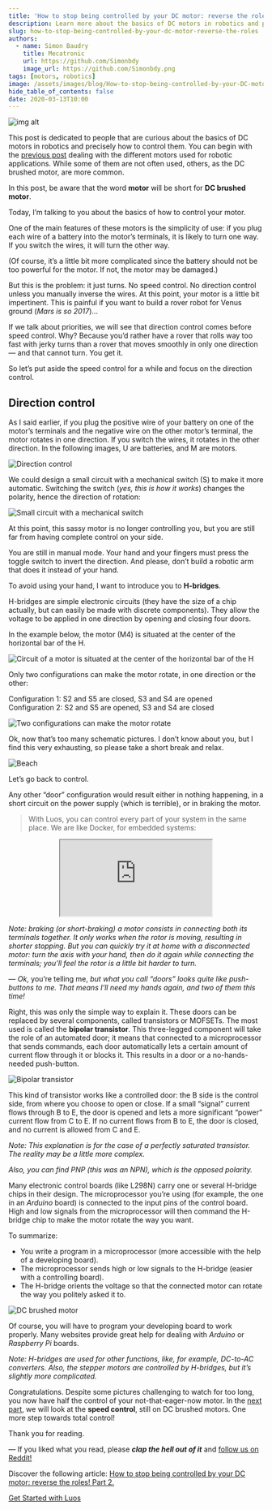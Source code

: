 ```yaml
---
title: 'How to stop being controlled by your DC motor: reverse the roles! Part 1'
description: Learn more about the basics of DC motors in robotics and precisely how to control them. We will present different concepts like direction control or motor rotation.
slug: how-to-stop-being-controlled-by-your-dc-motor-reverse-the-roles
authors:
  - name: Simon Baudry
    title: Mecatronic
    url: https://github.com/Simonbdy
    image_url: https://github.com/Simonbdy.png
tags: [motors, robotics]
image: /assets/images/blog/How-to-stop-being-controlled-by-your-DC-motor-reverse-the-roles-Part-1-banner-luos.png
hide_table_of_contents: false
date: 2020-03-13T10:00
---
```


![img alt](/assets/images/blog/How-to-stop-being-controlled-by-your-DC-motor-reverse-the-roles-Part-1-luos.png)

This post is dedicated to people that are curious about the basics of DC motors in robotics and precisely how to control them. You can begin with the [previous post](/2020-01-13-lift-banana-motors.mdx) dealing with the different motors used for robotic applications. While some of them are not often used, others, as the DC brushed motor, are more common.

<!--truncate-->

In this post, be aware that the word **motor** will be short for **DC brushed motor**.

Today, I’m talking to you about the basics of how to control your motor.

One of the main features of these motors is the simplicity of use: if you plug each wire of a battery into the motor’s terminals, it is likely to turn one way. If you switch the wires, it will turn the other way.

(Of course, it’s a little bit more complicated since the battery should not be too powerful for the motor. If not, the motor may be damaged.)

But this is the problem: it just turns. No speed control. No direction control unless you manually inverse the wires. At this point, your motor is a little bit impertinent. This is painful if you want to build a rover robot for Venus ground (_Mars is so 2017_)…

If we talk about priorities, we will see that direction control comes before speed control. Why? Because you’d rather have a rover that rolls way too fast with jerky turns than a rover that moves smoothly in only one direction — and that cannot turn. You get it.

So let’s put aside the speed control for a while and focus on the direction control.

<h2> Direction control </h2>

As I said earlier, if you plug the positive wire of your battery on one of the motor’s terminals and the negative wire on the other motor’s terminal, the motor rotates in one direction. If you switch the wires, it rotates in the other direction. In the following images, U are batteries, and M are motors.

![Direction control](https://uploads-ssl.webflow.com/602cf5c87ad04ea98eaa99da/602fbce9838b8275537c742d_1*m6YmVbsBz5AjwBVSzcBK5Q.jpeg)

We could design a small circuit with a mechanical switch (S) to make it more automatic. Switching the switch (_yes, this is how it works_) changes the polarity, hence the direction of rotation:

![Small circuit with a mechanical switch](https://uploads-ssl.webflow.com/602cf5c87ad04ea98eaa99da/602fbce9056aac0820e19cc1_1*MLmCa2vBEvM-VjFeGbouhQ.jpeg)

At this point, this sassy motor is no longer controlling you, but you are still far from having complete control on your side.

You are still in manual mode. Your hand and your fingers must press the toggle switch to invert the direction. And please, don’t build a robotic arm that does it instead of your hand.

To avoid using your hand, I want to introduce you to **H-bridges**.

H-bridges are simple electronic circuits (they have the size of a chip actually, but can easily be made with discrete components). They allow the voltage to be applied in one direction by opening and closing four doors.

In the example below, the motor (M4) is situated at the center of the horizontal bar of the H.

![Circuit of a motor is situated at the center of the horizontal bar of the H](https://uploads-ssl.webflow.com/602cf5c87ad04ea98eaa99da/602fbce9fefcfe2b07dca6dd_1*gwHwWnGVHVeL74uPgCrblQ.jpeg)

Only two configurations can make the motor rotate, in one direction or the other:

Configuration 1: S2 and S5 are closed, S3 and S4 are opened  
Configuration 2: S2 and S5 are opened, S3 and S4 are closed

![Two configurations can make the motor rotate](https://uploads-ssl.webflow.com/602cf5c87ad04ea98eaa99da/602fbcea4b4bc58442894d1a_1*q8cZ3wBVpe05gResmj34fg.jpeg)

Ok, now that’s too many schematic pictures. I don’t know about you, but I find this very exhausting, so please take a short break and relax.

![Beach](https://uploads-ssl.webflow.com/602cf5c87ad04ea98eaa99da/602fbceaa0b1d87332ca12ef_1*6pdcNXjFiQaUqj8rgq5ybQ.jpeg)

Let’s go back to control.

Any other “door” configuration would result either in nothing happening, in a short circuit on the power supply (which is terrible), or in braking the motor.

> With Luos, you can control every part of your system in the same place. We are like Docker, for embedded systems:

<div align="center">
  <iframe
    className="player_iframe"
    src="https://www.youtube.com/embed/ujh0xNE3TZ8"
    allow="accelerometer; autoplay; encrypted-media; gyroscope; picture-in-picture; fullscreen"
  ></iframe>
</div>

_Note: braking (or short-braking) a motor consists in connecting both its terminals together. It only works when the rotor is moving, resulting in shorter stopping. But you can quickly try it at home with a disconnected motor: turn the axis with your hand, then do it again while connecting the terminals; you’ll feel the rotor is a little bit harder to turn._

— *Ok*, you’re telling me, _but what you call “doors” looks quite like push-buttons to me. That means I’ll need my hands again, and two of them this time!_

Right, this was only the simple way to explain it. These doors can be replaced by several components, called transistors or MOFSETs. The most used is called the **bipolar transistor**. This three-legged component will take the role of an automated door; it means that connected to a microprocessor that sends commands, each door automatically lets a certain amount of current flow through it or blocks it. This results in a door or a no-hands-needed push-button.

![Bipolar transistor](https://uploads-ssl.webflow.com/602cf5c87ad04ea98eaa99da/602fbcea32216e0c365caeb6_1*iXLz2lWZDjS1AaHx1NpHoQ.jpeg)

This kind of transistor works like a controlled door: the B side is the control side, from where you choose to open or close. If a small “signal” current flows through B to E, the door is opened and lets a more significant “power” current flow from C to E. If no current flows from B to E, the door is closed, and no current is allowed from C and E.

_Note: This explanation is for the case of a perfectly saturated transistor. The reality may be a little more complex._

_Also, you can find PNP (this was an NPN), which is the opposed polarity._

Many electronic control boards (like L298N) carry one or several H-bridge chips in their design. The microprocessor you’re using (for example, the one in an _Arduino_ board) is connected to the input pins of the control board. High and low signals from the microprocessor will then command the H-bridge chip to make the motor rotate the way you want.

To summarize:

- You write a program in a microprocessor (more accessible with the help of a developing board).
- The microprocessor sends high or low signals to the H-bridge (easier with a controlling board).
- The H-bridge orients the voltage so that the connected motor can rotate the way you politely asked it to.

![DC brushed motor](https://uploads-ssl.webflow.com/602cf5c87ad04ea98eaa99da/602fbcea2c6b59469aae5498_1*rgOUW1Lfhn0T-VxD6RrtCg.jpeg)

Of course, you will have to program your developing board to work properly. Many websites provide great help for dealing with _Arduino_ or _Raspberry Pi_ boards.

_Note: H-bridges are used for other functions, like, for example, DC-to-AC converters. Also, the stepper motors are controlled by H-bridges, but it’s slightly more complicated._

Congratulations. Despite some pictures challenging to watch for too long, you now have half the control of your not-that-eager-now motor. In the [next part](/2020-04-13-control-dc-motor-2.mdx), we will look at the **speed control**, still on DC brushed motors. One more step towards total control!

Thank you for reading.

— If you liked what you read, please **_clap the hell out of it_** and <a rel="external nofollow" href="https://www.reddit.com/r/Luos/" target="_blank">follow us on Reddit!</a>

Discover the following article: [How to stop being controlled by your DC motor: reverse the roles! Part 2.](/2020-04-13-control-dc-motor-2.mdx)

[Get Started with Luos](/tutorials/get-started)
